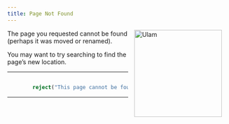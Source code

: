 ```yaml
---
title: Page Not Found
---
```


<img style="float:right; margin: 0em 1em 0em 1em" src="img/ulam-fermiac.png" width="200" alt="Ulam" />


The page you requested cannot be found (perhaps it was moved or renamed).

You may want to try searching to find the page's new location.

<hr>

```stan

        reject("This page cannot be found");

```

<hr>

